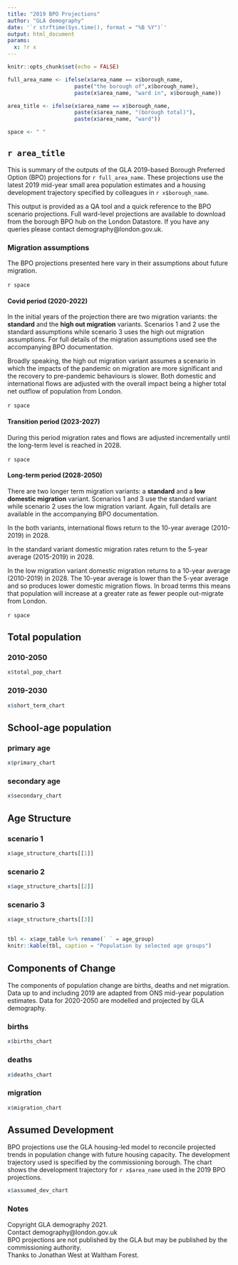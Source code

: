 ```yaml
---
title: "2019 BPO Projections"
author: "GLA demography"
date: '`r strftime(Sys.time(), format = "%B %Y")`'
output: html_document
params: 
  x: !r x
---
```

  
```r
knitr::opts_chunk$set(echo = FALSE)
```

```r
full_area_name <- ifelse(x$area_name == x$borough_name,
                     paste("the borough of",x$borough_name),
                     paste(x$area_name, "ward in", x$borough_name))

area_title <- ifelse(x$area_name == x$borough_name,
                     paste(x$area_name, "(borough total)"),
                     paste(x$area_name, "ward"))

space <- " "

```

## `r area_title`

This is summary of the outputs of the GLA 2019-based Borough Preferred Option (BPO) projections for `r full_area_name`. These projections use the latest 2019 mid-year small area population estimates and a housing development trajectory specified by colleagues in `r x$borough_name`.

This output is provided as a QA tool and a quick reference to the BPO scenario projections. Full ward-level projections are available to download from the borough BPO hub on the London Datastore. If you have any queries please contact demography@london.gov.uk.

### Migration assumptions
The BPO projections presented here vary in their assumptions about future migration.\ 

`r space`\  

#### Covid period (2020-2022)
In the initial years of the projection there are two migration variants: the **standard** and the **high out migration** variants. Scenarios 1 and 2 use the standard assumptions while scenario 3 uses the high out migration assumptions. For full details of the migration assumptions used see the accompanying BPO documentation.

Broadly speaking, the high out migration variant assumes a scenario in which the impacts of the pandemic on migration are more significant and the recovery to pre-pandemic behaviours is slower. Both domestic and international flows are adjusted with the overall impact being a higher total net outflow of population from London.\ 

`r space`\  

#### Transition period (2023-2027)
During this period migration rates and flows are adjusted incrementally until the long-term level is reached in 2028.\

`r space`\  
 
#### Long-term period (2028-2050)
There are two longer term migration variants: a **standard** and a **low domestic migration** variant. Scenarios 1 and 3 use the standard variant while scenario 2 uses the low migration variant. Again, full details are available in the accompanying BPO documentation.

In the both variants, international flows return to the 10-year average (2010-2019) in 2028.

In the standard variant domestic migration rates return to the 5-year average (2015-2019) in 2028.

In the low migration variant domestic migration returns to a 10-year average (2010-2019) in 2028. The 10-year average is lower than the 5-year average and so produces lower domestic migration flows. In broad terms this means that population will increase at a greater rate as fewer people out-migrate from London.\ 

`r space`\  

## Total population  {.tabset}

### 2010-2050
```r
x$total_pop_chart
```

### 2019-2030
```r
x$short_term_chart
```

## {-}

## School-age population  {.tabset}

### primary age
```r
x$primary_chart
```

### secondary age

```r
x$secondary_chart
```
  
## {-}
  

## Age Structure  {.tabset}

### scenario 1
```r
x$age_structure_charts[[1]]
```

### scenario 2
```r
x$age_structure_charts[[2]]
```

### scenario 3
```r
x$age_structure_charts[[3]]
```

## {-}

```r
tbl <- x$age_table %>% rename(` ` = age_group)
knitr::kable(tbl, caption = "Population by selected age groups")
```

## Components of Change {.tabset}

The components of population change are births, deaths and net migration. Data up to and including 2019 are adapted from ONS mid-year population estimates. Data for 2020-2050 are modelled and projected by GLA demography.

### births
  
```r
x$births_chart
```

### deaths

```r
x$deaths_chart
```

### migration

```r
x$migration_chart
```

## {-}

## Assumed Development

BPO projections use the GLA housing-led model to reconcile projected trends in population change with future housing capacity. The development trajectory used is specified by the commissioning borough. The chart shows the development trajectory for `r x$area_name` used in the 2019 BPO projections. 
  
```r
x$assumed_dev_chart
```

### Notes
Copyright GLA demography 2021.\
Contact demography@london.gov.uk\
BPO projections are not published by the GLA but may be published by the commissioning authority.\
Thanks to Jonathan West at Waltham Forest.\
  
  